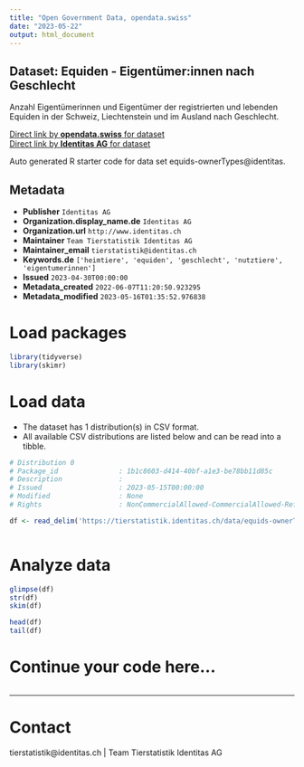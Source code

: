 ```yaml
---
title: "Open Government Data, opendata.swiss"
date: "2023-05-22"
output: html_document
---
```


## Dataset: Equiden - Eigentümer:innen nach Geschlecht

Anzahl Eigentümerinnen und Eigentümer der registrierten und lebenden Equiden in der Schweiz, Liechtenstein und im Ausland nach Geschlecht. 

[Direct link by **opendata.swiss** for dataset](https://opendata.swiss/de/dataset/equiden-eigentumer-innen-nach-geschlecht)<br>
[Direct link by **Identitas AG** for dataset](https://tierstatistik.identitas.ch/)

Auto generated R starter code for data set equids-ownerTypes@identitas.

## Metadata

- **Publisher** `Identitas AG`
- **Organization.display_name.de** `Identitas AG`
- **Organization.url** `http://www.identitas.ch`
- **Maintainer** `Team Tierstatistik Identitas AG`
- **Maintainer_email** `tierstatistik@identitas.ch`
- **Keywords.de** `['heimtiere', 'equiden', 'geschlecht', 'nutztiere', 'eigentumerinnen']`
- **Issued** `2023-04-30T00:00:00`
- **Metadata_created** `2022-06-07T11:20:50.923295`
- **Metadata_modified** `2023-05-16T01:35:52.976838`


# Load packages

```r

library(tidyverse)
library(skimr)

```

# Load data

-   The dataset has 1 distribution(s) in CSV format.
-   All available CSV distributions are listed below and can be read into a tibble.

```r

# Distribution 0
# Package_id               : 1b1c8603-d414-40bf-a1e3-be78bb11d85c
# Description              : 
# Issued                   : 2023-05-15T00:00:00
# Modified                 : None
# Rights                   : NonCommercialAllowed-CommercialAllowed-ReferenceRequired

df <- read_delim('https://tierstatistik.identitas.ch/data/equids-ownerTypes.csv')



```

# Analyze data

```r

glimpse(df)
str(df)
skim(df)

head(df)
tail(df)

```

# Continue your code here...

```r

```

------------------------------------------------------------------------

# Contact

tierstatistik@identitas.ch | Team Tierstatistik Identitas AG
